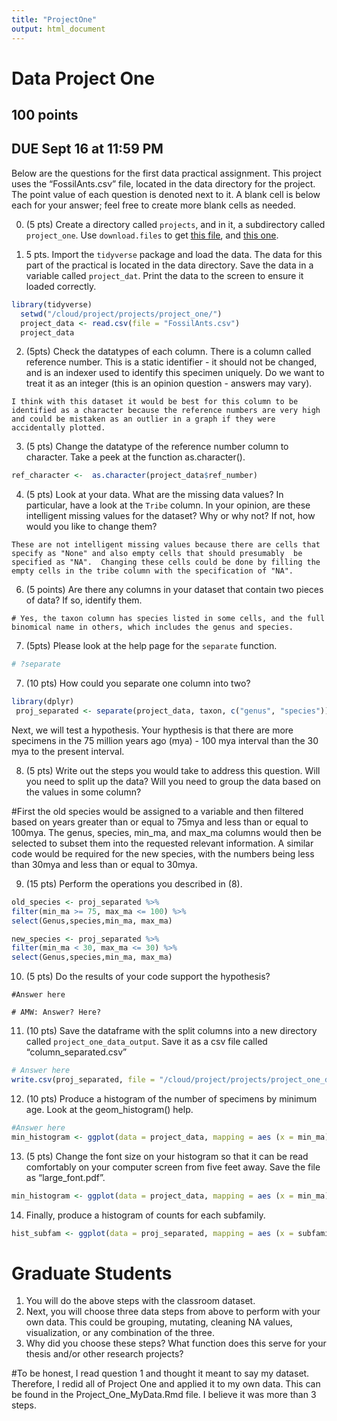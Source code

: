 ```yaml
---
title: "ProjectOne"
output: html_document
---
```



# Data Project One

## 100 points
## DUE Sept 16 at 11:59 PM

Below are the questions for the first data practical assignment. This project uses the "FossilAnts.csv" file, located in the data directory for the project. The point value of each question is denoted next to it. A blank cell is below each for your answer; feel free to create more blank cells as needed.

0. (5 pts) Create a directory called `projects`, and in it, a subdirectory called `project_one`. Use `download.files` to get [this file]("https://raw.githubusercontent.com/BiologicalDataAnalysis2019/2022/main/vignettes/ProjectOne.Rmd"), and [this one](https://raw.githubusercontent.com/BiologicalDataAnalysis2019/2021/main/projects/project_one/data/FossilAnts.csv).


1. 5 pts. Import the `tidyverse` package and load the data. The data for this part of the practical is located in the data directory. Save the data in a variable called `project_dat`. Print the data to the screen to ensure it loaded correctly.

```r
library(tidyverse)
  setwd("/cloud/project/projects/project_one/")
  project_data <- read.csv(file = "FossilAnts.csv")
  project_data
```

2. (5pts) Check the datatypes of each column. There is a column called reference number. This is a static identifier - it should not be changed, and is an indexer used to identify this specimen uniquely. Do we want to treat it as an integer (this is an opinion question - answers may vary).

```
I think with this dataset it would be best for this column to be identified as a character because the reference numbers are very high and could be mistaken as an outlier in a graph if they were accidentally plotted.
```

3. (5 pts) Change the datatype of the reference number column to character. Take a peek at the function as.character().

```r
ref_character <-  as.character(project_data$ref_number)

```

4. (5 pts) Look at your data. What are the missing data values? In particular, have a look at the `Tribe` column. In your opinion, are these intelligent missing values for the dataset? Why or why not? If not, how would you like to change them? 

```
These are not intelligent missing values because there are cells that specify as "None" and also empty cells that should presumably  be specified as "NA".  Changing these cells could be done by filling the empty cells in the tribe column with the specification of "NA".   

```

6. (5 points) Are there any columns in your dataset that contain two pieces of data? If so, identify them.

```
# Yes, the taxon column has species listed in some cells, and the full binomical name in others, which includes the genus and species.
```

7. (5pts) Please look at the help page for the `separate` function.

```r
# ?separate 
```


7. (10 pts) How could you separate one column into two? 

```r
library(dplyr)
 proj_separated <- separate(project_data, taxon, c("genus", "species"))
```

Next, we will test a hypothesis. Your hypthesis is that there are more specimens in the 75 million years ago (mya) - 100 mya interval than the 30 mya to the present interval.

8. (5 pts) Write out the steps you would take to address this question. Will you need to split up the data? Will you need to group the data based on the values in some column? 

#First the old species would be assigned to a variable and then filtered based on years greater than or equal to 75mya and less than or equal to 100mya.  The genus, species, min_ma, and max_ma columns would then be selected to subset them into the requested relevant information.  A similar code would be required for the new species, with the numbers being less than 30mya and less than or equal to 30mya.


9. (15 pts) Perform the operations you described in (8). 

```r
old_species <- proj_separated %>%
filter(min_ma >= 75, max_ma <= 100) %>%
select(Genus,species,min_ma, max_ma)

new_species <- proj_separated %>%
filter(min_ma < 30, max_ma <= 30) %>% 
select(Genus,species,min_ma, max_ma)
```

10. (5 pts) Do the results of your code support the hypothesis? 

```
#Answer here

# AMW: Answer? Here?
```


11. (10 pts) Save the dataframe with the split columns into a new directory called `project_one_data_output`. Save it as a csv file called "column_separated.csv" 

```r
# Answer here
write.csv(proj_separated, file = "/cloud/project/projects/project_one_data_output/column_separated.csv")
```

12. (10 pts) Produce a histogram of the number of specimens by minimum age. Look at the geom_histogram() help.

```r
#Answer here
min_histogram <- ggplot(data = project_data, mapping = aes (x = min_ma)) + geom_histogram(binwidth = 2)
```

13. (5 pts) Change the font size on your histogram so that it can be read comfortably on your computer screen from five feet away. Save the file as "large_font.pdf".

```r
min_histogram <- ggplot(data = project_data, mapping = aes (x = min_ma)) + geom_histogram(binwidth = 2) + labs(title = "Number of Specimen by Minimum Age", x="Age", y="Number of Specimen") + theme (text = element_text(size=17.5))
```

14. Finally, produce a histogram of counts for each subfamily.

```r
hist_subfam <- ggplot(data = proj_separated, mapping = aes (x = subfamily)) + geom_histogram(stat = "count") + labs(title = "Subfamily Counts", x="Subfamily", y="Counts") + theme(text=element_text(size=13.5)) + theme(axis.text.x = element_text( angle = 90, hjust=.9, vjust=0.5))
```


# Graduate Students

1. You will do the above steps with the classroom dataset.
2. Next, you will choose three data steps from above to perform with your own data. This could be grouping, mutating, cleaning NA values, visualization, or any combination of the three. 
3. Why did you choose these steps? What function does this serve for your thesis and/or other research projects? 

#To be honest, I read question 1 and thought it meant to say my dataset.  Therefore, I redid all of Project One and applied it to my own data.  This can be found in the Project_One_MyData.Rmd file.  I believe it was more than 3 steps.
